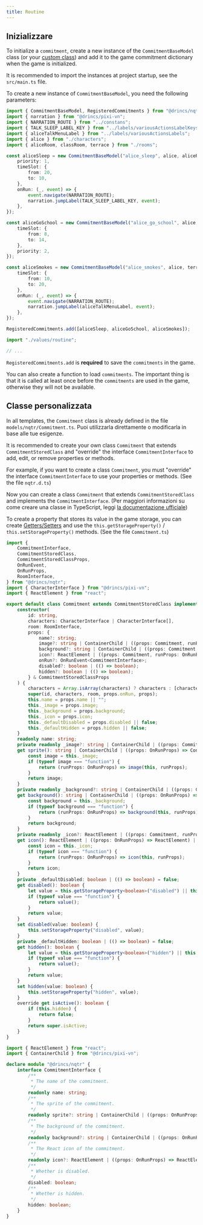 ```yaml
---
title: Routine
---
```



## Inizializzare

To initialize a `commitment`, create a new instance of the `CommitmentBaseModel` class (or your [custom class](#custom-class)) and add it to the game commitment dictionary when the game is initialized.

<Callout type="info">

It is recommended to import the instances at project startup, see the `src/main.ts` file.

</Callout>

To create a new instance of `CommitmentBaseModel`, you need the following parameters:

```ts tab="values/routine.ts"
import { CommitmentBaseModel, RegisteredCommitments } from "@drincs/nqtr";
import { narration } from "@drincs/pixi-vn";
import { NARRATION_ROUTE } from "../constans";
import { TALK_SLEEP_LABEL_KEY } from "../labels/variousActionsLabelKeys";
import { aliceTalkMenuLabel } from "../labels/variousActionsLabels";
import { alice } from "./characters";
import { aliceRoom, classRoom, terrace } from "./rooms";

const aliceSleep = new CommitmentBaseModel("alice_sleep", alice, aliceRoom, {
    priority: 1,
    timeSlot: {
        from: 20,
        to: 10,
    },
    onRun: (_, event) => {
        event.navigate(NARRATION_ROUTE);
        narration.jumpLabel(TALK_SLEEP_LABEL_KEY, event);
    },
});

const aliceGoSchool = new CommitmentBaseModel("alice_go_school", alice, classRoom, {
    timeSlot: {
        from: 8,
        to: 14,
    },
    priority: 2,
});

const aliceSmokes = new CommitmentBaseModel("alice_smokes", alice, terrace, {
    timeSlot: {
        from: 10,
        to: 20,
    },
    onRun: (_, event) => {
        event.navigate(NARRATION_ROUTE);
        narration.jumpLabel(aliceTalkMenuLabel, event);
    },
});

RegisteredCommitments.add([aliceSleep, aliceGoSchool, aliceSmokes]);
```

```ts tab="src/main.ts"
import "./values/routine";

// ...
```

`RegisteredCommitments.add` is **required** to save the `commitments` in the game.

You can also create a function to load `commitments`. The important thing is that it is called at least once before the `commitments` are used in the game, otherwise they will not be available.

## Classe personalizzata

<Callout title="Templates" type="info">

In all templates, the `Commitment` class is already defined in the file `models/nqtr/Commitment.ts`. Puoi utilizzarla direttamente o modificarla in base alle tue esigenze.

</Callout>

It is recommended to create your own class `Commitment` that extends `CommitmentStoredClass` and "override" the interface `CommitmentInterface` to add, edit, or remove properties or methods.

For example, if you want to create a class `Commitment`, you must "override" the interface `CommitmentInterface` to use your properties or methods. (See the file `nqtr.d.ts`)

Now you can create a class `Commitment` that extends `CommitmentStoredClass` and implements the `CommitmentInterface`. (Per maggiori informazioni su come creare una classe in TypeScript, leggi [la documentazione ufficiale](https://www.typescriptlang.org/docs/handbook/2/classes.html))

To create a property that stores its value in the game storage, you can create [Getters/Setters](https://www.typescriptlang.org/docs/handbook/2/classes.html#getters--setters) and use the `this.getStorageProperty()` / `this.setStorageProperty()` methods. (See the file `Commitment.ts`)

```ts tab="models/nqtr/Commitment.ts"
import {
    CommitmentInterface,
    CommitmentStoredClass,
    CommitmentStoredClassProps,
    OnRunEvent,
    OnRunProps,
    RoomInterface,
} from "@drincs/nqtr";
import { CharacterInterface } from "@drincs/pixi-vn";
import { ReactElement } from "react";

export default class Commitment extends CommitmentStoredClass implements CommitmentInterface {
    constructor(
        id: string,
        characters: CharacterInterface | CharacterInterface[],
        room: RoomInterface,
        props: {
            name?: string;
            image?: string | ContainerChild | ((props: Commitment, runProps: OnRunProps) => ContainerChild);
            background?: string | ContainerChild | ((props: Commitment, runProps: OnRunProps) => ContainerChild);
            icon?: ReactElement | ((props: Commitment, runProps: OnRunProps) => ReactElement);
            onRun?: OnRunEvent<CommitmentInterface>;
            disabled?: boolean | (() => boolean);
            hidden?: boolean | (() => boolean);
        } & CommitmentStoredClassProps
    ) {
        characters = Array.isArray(characters) ? characters : [characters];
        super(id, characters, room, props.onRun, props);
        this.name = props.name || "";
        this._image = props.image;
        this._background = props.background;
        this._icon = props.icon;
        this._defaultDisabled = props.disabled || false;
        this._defaultHidden = props.hidden || false;
    }
    readonly name: string;
    private readonly _image?: string | ContainerChild | ((props: Commitment, runProps: OnRunProps) => ContainerChild);
    get sprite(): string | ContainerChild | ((props: OnRunProps) => ContainerChild) | undefined {
        const image = this._image;
        if (typeof image === "function") {
            return (runProps: OnRunProps) => image(this, runProps);
        }
        return image;
    }
    private readonly _background?: string | ContainerChild | ((props: Commitment, runProps: OnRunProps) => ContainerChild);
    get background(): string | ContainerChild | ((props: OnRunProps) => ContainerChild) | undefined {
        const background = this._background;
        if (typeof background === "function") {
            return (runProps: OnRunProps) => background(this, runProps);
        }
        return background;
    }
    private readonly _icon?: ReactElement | ((props: Commitment, runProps: OnRunProps) => ReactElement);
    get icon(): ReactElement | ((props: OnRunProps) => ReactElement) | undefined {
        const icon = this._icon;
        if (typeof icon === "function") {
            return (runProps: OnRunProps) => icon(this, runProps);
        }
        return icon;
    }
    private _defaultDisabled: boolean | (() => boolean) = false;
    get disabled(): boolean {
        let value = this.getStorageProperty<boolean>("disabled") || this._defaultDisabled;
        if (typeof value === "function") {
            return value();
        }
        return value;
    }
    set disabled(value: boolean) {
        this.setStorageProperty("disabled", value);
    }
    private _defaultHidden: boolean | (() => boolean) = false;
    get hidden(): boolean {
        let value = this.getStorageProperty<boolean>("hidden") || this._defaultHidden;
        if (typeof value === "function") {
            return value();
        }
        return value;
    }
    set hidden(value: boolean) {
        this.setStorageProperty("hidden", value);
    }
    override get isActive(): boolean {
        if (this.hidden) {
            return false;
        }
        return super.isActive;
    }
}
```

```ts tab="nqtr.d.ts"
import { ReactElement } from "react";
import { ContainerChild } from "@drincs/pixi-vn";

declare module "@drincs/nqtr" {
    interface CommitmentInterface {
        /**
         * The name of the commitment.
         */
        readonly name: string;
        /**
         * The sprite of the commitment.
         */
        readonly sprite?: string | ContainerChild | ((props: OnRunProps) => ContainerChild);
        /**
         * The background of the commitment.
         */
        readonly background?: string | ContainerChild | ((props: OnRunProps) => ContainerChild);
        /**
         * The React icon of the commitment.
         */
        readonly icon?: ReactElement | ((props: OnRunProps) => ReactElement);
        /**
         * Whether is disabled.
         */
        disabled: boolean;
        /**
         * Whether is hidden.
         */
        hidden: boolean;
    }
}
```
